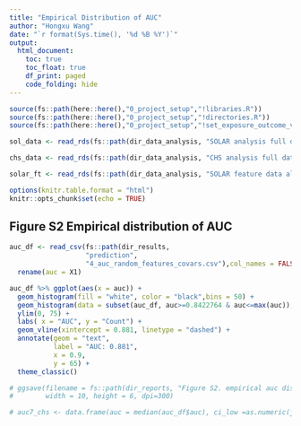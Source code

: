 ```yaml
---
title: "Empirical Distribution of AUC"
author: "Hongxu Wang"
date: "`r format(Sys.time(), '%d %B %Y')`"
output: 
  html_document:
    toc: true
    toc_float: true
    df_print: paged
    code_folding: hide
---
```




```r
source(fs::path(here::here(),"0_project_setup","!libraries.R"))
source(fs::path(here::here(),"0_project_setup","!directories.R"))
source(fs::path(here::here(),"0_project_setup","!set_exposure_outcome_vars.R"))

sol_data <- read_rds(fs::path(dir_data_analysis, "SOLAR analysis full data.rds"))

chs_data <- read_rds(fs::path(dir_data_analysis, "CHS analysis full data.rds"))

solar_ft <- read_rds(fs::path(dir_data_analysis, "SOLAR feature data all modes.rds"))

options(knitr.table.format = "html")
knitr::opts_chunk$set(echo = TRUE)
```


## Figure S2 Empirical distribution of AUC
```r

auc_df <- read_csv(fs::path(dir_results, 
                   "prediction",
                   "4_auc_random_features_covars.csv"),col_names = FALSE) %>%
  rename(auc = X1)

auc_df %>% ggplot(aes(x = auc)) + 
  geom_histogram(fill = "white", color = "black",bins = 50) +
  geom_histogram(data = subset(auc_df, auc>=0.8422764 & auc<=max(auc)),colour="black", fill="grey", bins = 50) +
  ylim(0, 75) +
  labs( x = "AUC", y = "Count") +
  geom_vline(xintercept = 0.881, linetype = "dashed") +
  annotate(geom = "text",
           label = "AUC: 0.881",
           x = 0.9,
           y = 65) +
  theme_classic()

# ggsave(filename = fs::path(dir_reports, "Figure S2. empirical auc distribution of randomly selected reatures and covars.png"), 
#        width = 10, height = 6, dpi=300)

# auc7_chs <- data.frame(auc = median(auc_df$auc), ci_low =as.numeric(jag2::qntle_fxn(auc_df$auc, 0.025)), ci_high = as.numeric(jag2::qntle_fxn(auc_df$auc, 0.975)), model = "GRF + SRF + randome metabolites", cohort = "CHS", note = "random selected features + all covars")

```

